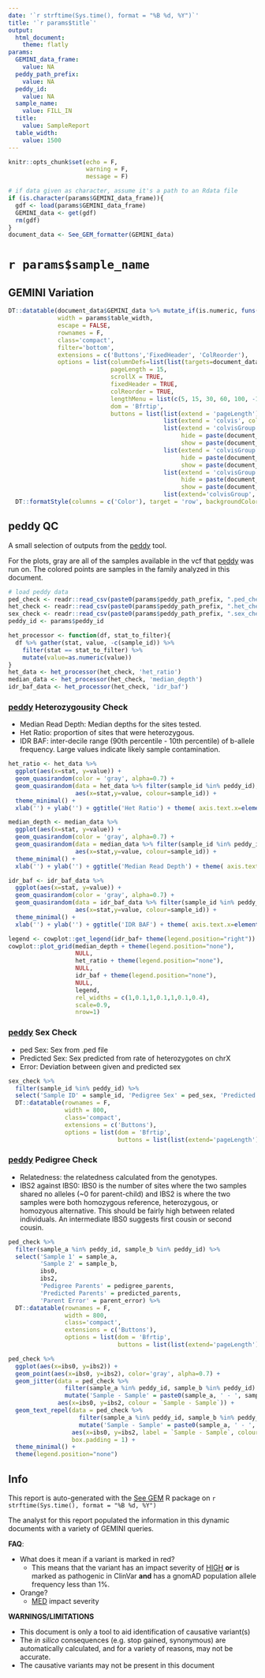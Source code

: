```yaml
---
date: '`r strftime(Sys.time(), format = "%B %d, %Y")`'
title: '`r params$title`'
output: 
  html_document:
    theme: flatly
params:
  GEMINI_data_frame:
    value: NA
  peddy_path_prefix:
    value: NA
  peddy_id:
    value: NA
  sample_name:
    value: FILL_IN
  title:
    value: SampleReport
  table_width:
    value: 1500
---
```


```r
knitr::opts_chunk$set(echo = F,
                      warning = F,
                      message = F)
```

<style type="text/css">
.main-container {
max-width: `r params$table_width`px; !important;
margin-left: auto;
margin-right: auto;
}
</style>

```r
# if data given as character, assume it's a path to an Rdata file
if (is.character(params$GEMINI_data_frame)){
  gdf <- load(params$GEMINI_data_frame)
  GEMINI_data <- get(gdf)
  rm(gdf)
}
document_data <- See_GEM_formatter(GEMINI_data)
```

# `r params$sample_name` {.tabset}

## GEMINI Variation
```r

DT::datatable(document_data$GEMINI_data %>% mutate_if(is.numeric, funs(as.numeric(formatC(., format = "e", digits = 2)))), 
              width = params$table_width, 
              escape = FALSE,
              rownames = F, 
              class='compact', 
              filter='bottom',
              extensions = c('Buttons','FixedHeader', 'ColReorder'),
              options = list(columnDefs=list(list(targets=document_data$neg_core_index-1, visible = FALSE)),
                             pageLength = 15,
                             scrollX = TRUE,
                             fixedHeader = TRUE,
                             colReorder = TRUE,
                             lengthMenu = list(c(5, 15, 30, 60, 100, -1), list('5', '15', '30', '60', '100', 'All')),
                             dom = 'Bfrtip',
                             buttons = list(list(extend = 'pageLength'),
                                            list(extend = 'colvis', collectionLayout='four-column'),
                                            list(extend = 'colvisGroup', text='Core Fields', 
                                                 hide = paste(document_data$neg_core_index-1, collapse = ','), 
                                                 show = paste(document_data$core_index-1, collapse = ',')),
                                            list(extend = 'colvisGroup', text='Family Genotypes', 
                                                 hide = paste(document_data$neg_genotypes-1, collapse = ','), 
                                                 show = paste(document_data$genotypes-1, collapse = ',')),
                                            list(extend = 'colvisGroup', text='In Silico Fields', 
                                                 hide = paste(document_data$neg_in_silico_index-1, collapse = ','), 
                                                 show = paste(document_data$in_silico_index-1, collapse = ',')),
                                            list(extend='colvisGroup', text='Show All', show = ':hidden' )))) %>% 
  DT::formatStyle(columns = c('Color'), target = 'row', backgroundColor = DT::styleEqual(c(0, 1, 2), c('#ffffff', '#fff0dd', '#ffdddd'))) 


```

## peddy QC

A small selection of outputs from the [peddy](http://peddy.readthedocs.io) tool. 

For the plots, gray are all of the samples available in the vcf that [peddy](http://peddy.readthedocs.io)
was run on. The colored points are samples in the family analyzed in this document. 

```r
# load peddy data
ped_check <- readr::read_csv(paste0(params$peddy_path_prefix, ".ped_check.csv"))
het_check <- readr::read_csv(paste0(params$peddy_path_prefix, ".het_check.csv"))
sex_check <- readr::read_csv(paste0(params$peddy_path_prefix, ".sex_check.csv"))
peddy_id <- params$peddy_id

het_processor <- function(df, stat_to_filter){
  df %>% gather(stat, value, -c(sample_id)) %>% 
    filter(stat == stat_to_filter) %>% 
    mutate(value=as.numeric(value))
}
het_data <- het_processor(het_check, 'het_ratio')
median_data <- het_processor(het_check, 'median_depth')
idr_baf_data <- het_processor(het_check, 'idr_baf')
```

### [peddy](http://peddy.readthedocs.io) Heterozygousity Check

- Median Read Depth: Median depths for the sites tested.
- Het Ratio: proportion of sites that were heterozygous.
- IDR BAF: inter-decile range (90th percentile - 10th percentile) of b-allele frequency. Large values indicate likely sample contamination.

```r
het_ratio <- het_data %>% 
  ggplot(aes(x=stat, y=value)) + 
  geom_quasirandom(color = 'gray', alpha=0.7) + 
  geom_quasirandom(data = het_data %>% filter(sample_id %in% peddy_id), 
                   aes(x=stat,y=value, colour=sample_id)) +
  theme_minimal() + 
  xlab('') + ylab('') + ggtitle('Het Ratio') + theme( axis.text.x=element_blank(), axis.ticks.x=element_blank())

median_depth <- median_data %>% 
  ggplot(aes(x=stat, y=value)) +
  geom_quasirandom(color = 'gray', alpha=0.7) + 
  geom_quasirandom(data = median_data %>% filter(sample_id %in% peddy_id), 
                   aes(x=stat,y=value, colour=sample_id)) +
  theme_minimal() +
  xlab('') + ylab('') + ggtitle('Median Read Depth') + theme( axis.text.x=element_blank(), axis.ticks.x=element_blank())

idr_baf <- idr_baf_data %>% 
  ggplot(aes(x=stat, y=value)) + 
  geom_quasirandom(color = 'gray', alpha=0.7) + 
  geom_quasirandom(data = idr_baf_data %>% filter(sample_id %in% peddy_id), 
                   aes(x=stat,y=value, colour=sample_id)) +
  theme_minimal() + 
  xlab('') + ylab('') + ggtitle('IDR BAF') + theme( axis.text.x=element_blank(), axis.ticks.x=element_blank())

legend <- cowplot::get_legend(idr_baf+ theme(legend.position="right"))
cowplot::plot_grid(median_depth + theme(legend.position="none"),
                   NULL,
                   het_ratio + theme(legend.position="none"), 
                   NULL,
                   idr_baf + theme(legend.position="none"), 
                   NULL,
                   legend,
                   rel_widths = c(1,0.1,1,0.1,1,0.1,0.4),
                   scale=0.9,
                   nrow=1) 
```

### [peddy](http://peddy.readthedocs.io) Sex Check

- ped Sex: Sex from .ped file
- Predicted Sex: Sex predicted from rate of heterozygotes on chrX
- Error: Deviation between given and predicted sex


```r
sex_check %>% 
  filter(sample_id %in% peddy_id) %>% 
  select('Sample ID' = sample_id, 'Pedigree Sex' = ped_sex, 'Predicted Sex' = predicted_sex, 'Error' = error) %>% 
  DT::datatable(rownames = F, 
                width = 800,
                class='compact',  
                extensions = c('Buttons'),
                options = list(dom = 'Bfrtip',
                               buttons = list(list(extend='pageLength'))))
```

### [peddy](http://peddy.readthedocs.io) Pedigree Check

- Relatedness: the relatedness calculated from the genotypes.
- IBS2 against IBS0: IBS0 is the number of sites where the two samples shared no alleles (~0 for parent-child) and IBS2 is where the two samples were both homozygous reference, heterozygous, or homozyous alternative. This should be fairly high between related individuals. An intermediate IBS0 suggests first cousin or second cousin. 

```r
ped_check %>% 
  filter(sample_a %in% peddy_id, sample_b %in% peddy_id) %>% 
  select('Sample 1' = sample_a,
         'Sample 2' = sample_b, 
         ibs0,
         ibs2,
         'Pedigree Parents' = pedigree_parents,
         'Predicted Parents' = predicted_parents,
         'Parent Error' = parent_error) %>% 
  DT::datatable(rownames = F, 
                width = 800,
                class='compact',  
                extensions = c('Buttons'),
                options = list(dom = 'Bfrtip',
                               buttons = list(list(extend='pageLength'))))
```

```r
ped_check %>% 
  ggplot(aes(x=ibs0, y=ibs2)) + 
  geom_point(aes(x=ibs0, y=ibs2), color='gray', alpha=0.7) + 
  geom_jitter(data = ped_check %>% 
                filter(sample_a %in% peddy_id, sample_b %in% peddy_id) %>% 
                mutate('Sample - Sample' = paste0(sample_a, ' - ', sample_b)),
              aes(x=ibs0, y=ibs2, colour = `Sample - Sample`)) +
  geom_text_repel(data = ped_check %>% 
                    filter(sample_a %in% peddy_id, sample_b %in% peddy_id) %>% 
                    mutate('Sample - Sample' = paste0(sample_a, ' - ', sample_b)),
                  aes(x=ibs0, y=ibs2, label = `Sample - Sample`, colour = `Sample - Sample`),
                  box.padding = 1) + 
  theme_minimal() + 
  theme(legend.position="none")
```

## Info

This report is auto-generated with the [See GEM](https://github.com/davemcg/See_GEM) R package on `r strftime(Sys.time(), format = "%B %d, %Y")`

The analyst for this report populated the information in this dynamic documents with a variety of GEMINI queries. 

**FAQ**:

- What does it mean if a variant is marked in red?
  - This means that the variant has an impact severity of [HIGH](http://gemini.readthedocs.io/en/latest/content/database_schema.html#details-of-the-impact-and-impact-severity-columns) **or** is marked as pathogenic in ClinVar **and** has a gnomAD population allele frequency less than 1%. 
- Orange?
  - [MED](http://gemini.readthedocs.io/en/latest/content/database_schema.html#details-of-the-impact-and-impact-severity-columns) impact severity


**WARNINGS/LIMITATIONS** 

- This document is only a tool to aid identification of causative variant(s)
- The *in silico* consequences (e.g. stop gained, synonymous) are automatically 
calculated, and for a variety of reasons, may not be accurate.
- The causative variants may not be present in this document

